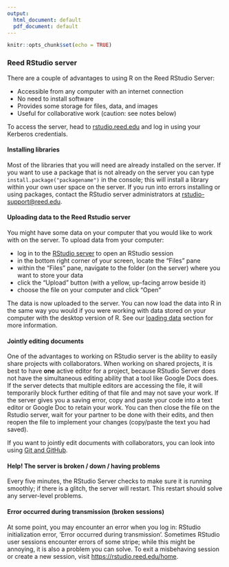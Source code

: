 ```yaml
---
output:
  html_document: default
  pdf_document: default
---
```


```r
knitr::opts_chunk$set(echo = TRUE)
```

### Reed RStudio server

There are a couple of advantages to using R on the Reed RStudio Server:

- Accessible from any computer with an internet connection
- No need to install software
- Provides some storage for files, data, and images
- Useful for collaborative work (caution: see notes below)

To access the server, head to [rstudio.reed.edu](https://rstudio.reed.edu) and log in using your Kerberos credentials.

#### Installing libraries

Most of the libraries that you will need are already installed on the server. If you want to use a package that is not already on the server you can type `install.package("packagename")` in the console; this will install a library within your own user space on the server. If you run into errors installing or using packages, contact the RStudio server administrators at [rstudio-support@reed.edu](mailto:rstudio-support@reed.edu).

#### Uploading data to the Reed Rstudio server

You might have some data on your computer that you would like to work with on the server. To upload data from your computer:

* log in to the [RStudio server](https://rstudio.reed.edu) to open an RStudio session
* in the bottom right corner of your screen, locate the "Files" pane
* within the "Files" pane, navigate to the folder (on the server) where you want to store your data
* click the "Upload" button (with a yellow, up-facing arrow beside it)
* choose the file on your computer and click "Open"

The data is now uploaded to the server. You can now load the data into R in the same way you would if you were working with data stored on your computer with the desktop version of R. See our [loading data](https://www.reed.edu/data-at-reed/resources/R/index.html) section for more information.

#### Jointly editing documents

One of the advantages to working on RStudio server is the ability to easily share projects with collaborators. When working on shared projects, it is best to have **one** active editor for a project, because RStudio Server does not have the simultaneous editing ability that a tool like Google Docs does. If the server detects that multiple editors are accessing the file, it will temporarily block further editing of that file and may not save your work. If the server gives you a saving error, copy and paste your code into a text editor or Google Doc to retain your work. You can then close the file on the Rstudio server, wait for your partner to be done with their edits, and then reopen the file to implement your changes (copy/paste the text you had saved).

If you want to jointly edit documents with collaborators, you can look into using [Git and GitHub](https://happygitwithr.com/rstudio-git-github.html).

#### Help! The server is broken / down / having problems

Every five minutes, the RStudio Server checks to make sure it is running smoothly; if there is a glitch, the server will restart. This restart should solve any server-level problems.

#### Error occurred during transmission (broken sessions)

At some point, you may encounter an error when you log in: RStudio initialization error, ‘Error occurred during transmission’. Sometimes RStudio user sessions encounter errors of some stripe; while this might be annoying, it is also a problem you can solve. To exit a misbehaving session or create a new session, visit [https://rstudio.reed.edu/home](https://rstudio.reed.edu/home).